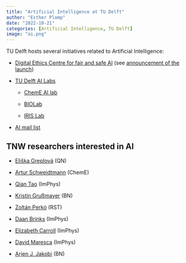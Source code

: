 ```yaml
---
title: "Artificial Intelligence at TU Delft"
author: "Esther Plomp"
date: "2022-10-21"
categories: [Artificial Intelligence, TU Delft]
image: "ai.png"
---
```


TU Delft hosts several initiatives related to Artificial Intelligence:

-   [Digital Ethics Centre for fair and safe AI](https://www.tudelft.nl/digital-ethics-centre) (see [announcement of the launch](https://www.tudelft.nl/en/2022/tu-delft/tu-delft-has-launched-the-digital-ethics-centre-for-fair-and-safe-ai))

-   [TU Delft AI Labs](https://www.tudelft.nl/ai/tu-delft-ai-labs)

    -   [ChemE AI lab](https://www.tudelft.nl/ai/cheme-lab)

    -   [BIOLab](https://www.tudelft.nl/ai/biolab)

    -   [IRIS Lab](https://www.tudelft.nl/ai/iris)

-   [AI mail list](https://listserv.tudelft.nl/mailman/listinfo/ai)

## TNW researchers interested in AI

-   [Eliška Greplová](https://www.tudelft.nl/en/stories/articles/using-artificial-intelligence-to-eye-the-quantum-computer) (QN)

-   [Artur Schweidtmann](https://www.tudelft.nl/tnw/over-faculteit/afdelingen/chemical-engineering/principal-scientists/artur-schweidtmann) (ChemE)

-   [Qian Tao](https://www.tudelft.nl/en/staff/q.tao/) (ImPhys)

-   [Kristin Grußmayer](https://www.tudelft.nl/tnw/over-faculteit/afdelingen/bionanoscience/about-the-department/dr-kristin-grussmayer) (BN)

-   [Zoltán Perkó](https://www.tudelft.nl/tnw/over-faculteit/afdelingen/radiation-science-technology/research/research-groups/reactor-physics-and-nuclear-materials/people/zoltan-perko) (RST)

-   [Daan Brinks](https://www.brinkslab.org/) (ImPhys)

-   [Elizabeth Carroll](http://www.elizabethcarroll.org/) (ImPhys)

-   [David Maresca](https://www.marescalab.eu/) (ImPhys)

-   [Arjen J. Jakobi](http://jakobilab.tudelft.nl/) (BN)
